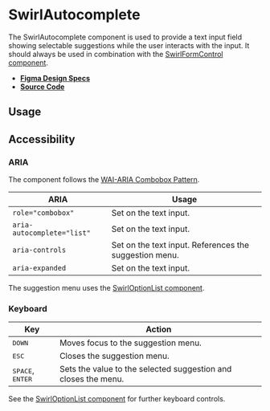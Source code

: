 
<Meta title="Components/SwirlAutocomplete" />

# SwirlAutocomplete

The SwirlAutocomplete component is used to provide a text input field showing
selectable suggestions while the user interacts with the input. It should always
be used in combination with the
[SwirlFormControl component](?path=/docs/components-swirlformcontrol--swirl-form-control).

- **[Figma Design Specs](https://www.figma.com/file/iRHiAFsHxnzux8gQ9EjlZe/Swirl-Components?node-id=534%3A8927)**
- **[Source Code](https://github.com/flip-corp/swirl/tree/main/packages/swirl-components/src/components/swirl-autocomplete)**

## Usage

<Canvas of={Stories.SwirlAutocomplete} sourceState="shown"></Canvas>

<Controls of={Stories.SwirlAutocomplete} />

## Accessibility

### ARIA

The component follows the
[WAI-ARIA Combobox Pattern](https://www.w3.org/WAI/ARIA/apg/patterns/combobox/).

| ARIA                       | Usage                                                  |
| -------------------------- | ------------------------------------------------------ |
| `role="combobox"`          | Set on the text input.                                 |
| `aria-autocomplete="list"` | Set on the text input.                                 |
| `aria-controls`            | Set on the text input. References the suggestion menu. |
| `aria-expanded`            | Set on the text input.                                 |

The suggestion menu uses the
[SwirlOptionList component](?path=/docs/components-swirloptionlist--swirl-option-list).

### Keyboard

| Key                                | Action                                                         |
| ---------------------------------- | -------------------------------------------------------------- |
| <kbd>DOWN</kbd>                    | Moves focus to the suggestion menu.                            |
| <kbd>ESC</kbd>                     | Closes the suggestion menu.                                    |
| <kbd>SPACE</kbd>, <kbd>ENTER</kbd> | Sets the value to the selected suggestion and closes the menu. |

See the
[SwirlOptionList component](?path=/docs/components-swirloptionlist--swirl-option-list)
for further keyboard controls.
